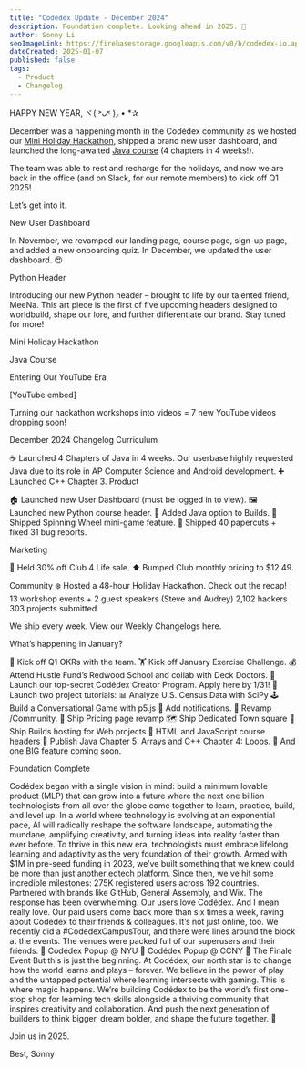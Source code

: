 ```yaml
---
title: "Codédex Update - December 2024"
description: Foundation complete. Looking ahead in 2025. 🚀
author: Sonny Li
seoImageLink: https://firebasestorage.googleapis.com/v0/b/codedex-io.appspot.com/o/blogs%2Fcodedex-github-edu%2Fbanner.gif?alt=media&token=2403ea1b-a369-48be-9f29-f74c902a8377
dateCreated: 2025-01-07
published: false
tags:
  - Product
  - Changelog
---
```


HAPPY NEW YEAR, ヾ( ˃ᴗ˂ )◞ • *✰ 

December was a happening month in the Codédex community as we hosted our [Mini Holiday Hackathon](https://www.codedex.io/blog/holiday-hackathon-2024-winners), shipped a brand new user dashboard, and launched the long-awaited [Java course](https://www.codedex.io/java) (4 chapters in 4 weeks!). 

The team was able to rest and recharge for the holidays, and now we are back in the office (and on Slack, for our remote members) to kick off Q1 2025! 

Let’s get into it.

New User Dashboard

In November, we revamped our landing page, course page, sign-up page, and added a new onboarding quiz. In December, we updated the user dashboard. 😍

Python Header


Introducing our new Python header – brought to life by our talented friend, MeeNa. This art piece is the first of five upcoming headers designed to worldbuild, shape our lore, and further differentiate our brand. Stay tuned for more!


Mini Holiday Hackathon


Java Course


Entering Our YouTube Era


[YouTube embed]


Turning our hackathon workshops into videos = 7 new YouTube videos dropping soon!



December 2024 Changelog
Curriculum

☕️ Launched 4 Chapters of Java in 4 weeks. Our userbase highly requested Java due to its role in AP Computer Science and Android development.
➕ Launched C++ Chapter 3.
Product

🏠 Launched new User Dashboard (must be logged in to view).
🖼️ Launched new Python course header.
🚀 Added Java option to Builds.
🎡 Shipped Spinning Wheel mini-game feature.
🧹 Shipped 40 papercuts + fixed 31 bug reports.


Marketing

🤑 Held 30% off Club 4 Life sale.
⬆️ Bumped Club monthly pricing to $12.49.

Community
❄️ Hosted a 48-hour Holiday Hackathon. Check out the recap!
13 workshop events + 2 guest speakers (Steve and Audrey)
2,102 hackers
303 projects submitted


We ship every week. View our Weekly Changelogs here.

What’s happening in January?

🎯 Kick off Q1 OKRs with the team.
🏋️ Kick off January Exercise Challenge.
💰 Attend Hustle Fund’s Redwood School and collab with Deck Doctors.
🧠 Launch our top-secret Codédex Creator Program. Apply here by 1/31! 
📝 Launch two project tutorials:
📊 Analyze U.S. Census Data with SciPy
🕹️ Build a Conversational Game with p5.js
🔔 Add notifications.
👯 Revamp /Community.
💸 Ship Pricing page revamp
🗺️ Ship Dedicated Town square
🚀 Ship Builds hosting for Web projects
🎨 HTML and JavaScript course headers
📝 Publish Java Chapter 5: Arrays and C++ Chapter 4: Loops.
🤫 And one BIG feature coming soon.

Foundation Complete


Codédex began with a single vision in mind: build a minimum lovable product (MLP) that can grow into a future where the next one billion technologists from all over the globe come together to learn, practice, build, and level up.
In a world where technology is evolving at an exponential pace, AI will radically reshape the software landscape, automating the mundane, amplifying creativity, and turning ideas into reality faster than ever before. To thrive in this new era, technologists must embrace lifelong learning and adaptivity as the very foundation of their growth.
Armed with $1M in pre-seed funding in 2023, we’ve built something that we knew could be more than just another edtech platform. Since then, we've hit some incredible milestones:
275K registered users across 192 countries.
Partnered with brands like GitHub, General Assembly, and Wix.
The response has been overwhelming. Our users love Codédex. And I mean really love. Our paid users come back more than six times a week, raving about Codédex to their friends & colleagues.
It’s not just online, too. We recently did a #CodedexCampusTour, and there were lines around the block at the events. The venues were packed full of our superusers and their friends:
📍 Codédex Popup @ NYU
📍 Codédex Popup @ CCNY
📍 The Finale Event
But this is just the beginning.
At Codédex, our north star is to change how the world learns and plays – forever. We believe in the power of play and the untapped potential where learning intersects with gaming.
This is where magic happens.
We’re building Codédex to be the world’s first one-stop shop for learning tech skills alongside a thriving community that inspires creativity and collaboration. And push the next generation of builders to think bigger, dream bolder, and shape the future together. 🔮

Join us in 2025.

Best,
Sonny
